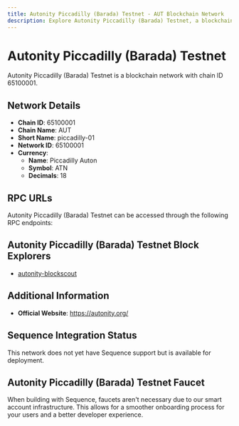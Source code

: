 ```yaml
--- 
title: Autonity Piccadilly (Barada) Testnet - AUT Blockchain Network
description: Explore Autonity Piccadilly (Barada) Testnet, a blockchain network with chain ID 65100001. Learn about its native currency, Piccadilly Auton, and how to interact with the network.
---
```


# Autonity Piccadilly (Barada) Testnet

Autonity Piccadilly (Barada) Testnet is a blockchain network with chain ID 65100001.

## Network Details

- **Chain ID**: 65100001
- **Chain Name**: AUT
- **Short Name**: piccadilly-01
- **Network ID**: 65100001
- **Currency**: 
  - **Name**: Piccadilly Auton
  - **Symbol**: ATN
  - **Decimals**: 18

## RPC URLs

Autonity Piccadilly (Barada) Testnet can be accessed through the following RPC endpoints:



## Autonity Piccadilly (Barada) Testnet Block Explorers

- [autonity-blockscout](https://piccadilly.autonity.org)

## Additional Information

- **Official Website**: https://autonity.org/

## Sequence Integration Status

This network does not yet have Sequence support but is available for deployment.

## Autonity Piccadilly (Barada) Testnet Faucet

When building with Sequence, faucets aren't necessary due to our smart account infrastructure. This allows for a smoother onboarding process for your users and a better developer experience.
